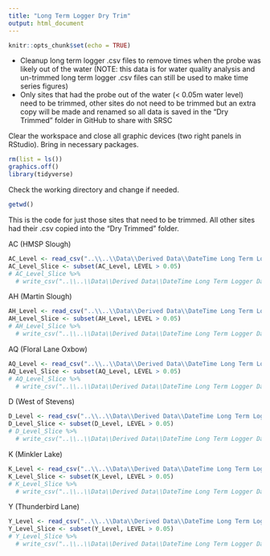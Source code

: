 ```yaml
---
title: "Long Term Logger Dry Trim"
output: html_document
---
```


```r
knitr::opts_chunk$set(echo = TRUE)
```

 - Cleanup long term logger .csv files to remove times when the probe was likely out of the water (NOTE: this data is for water quality analysis and un-trimmed long term logger .csv files can still be used to make time series figures)
 - Only sites that had the probe out of the water (< 0.05m water level) need to be trimmed, other sites do not need to be trimmed but an extra copy will be made and renamed so all data is saved in the "Dry Trimmed" folder in GitHub to share with SRSC

Clear the workspace and close all graphic devices (two right panels in RStudio).  Bring in necessary packages.

```r
rm(list = ls())
graphics.off()
library(tidyverse)
```

Check the working directory and change if needed.

```r
getwd()
```
This is the code for just those sites that need to be trimmed.  All other sites had their .csv copied into the "Dry Trimmed" folder.

AC (HMSP Slough)

```r
AC_Level <- read_csv("..\\..\\Data\\Derived Data\\DateTime Long Term Logger Data\\Level Logger Data\\AC_Level_Logger_DateTime.csv")
AC_Level_Slice <- subset(AC_Level, LEVEL > 0.05)
# AC_Level_Slice %>%
  # write_csv("..\\..\\Data\\Derived Data\\DateTime Long Term Logger Data\\Dry Trimmed\\AC_Level_Logger_DateTime_Trimmed.csv")
```

AH (Martin Slough)

```r
AH_Level <- read_csv("..\\..\\Data\\Derived Data\\DateTime Long Term Logger Data\\Level Logger Data\\AH_Level_Logger_DateTime.csv")
AH_Level_Slice <- subset(AH_Level, LEVEL > 0.05)
# AH_Level_Slice %>%
  # write_csv("..\\..\\Data\\Derived Data\\DateTime Long Term Logger Data\\Dry Trimmed\\AH_Level_Logger_DateTime_Trimmed.csv")
```

AQ (Floral Lane Oxbow)

```r
AQ_Level <- read_csv("..\\..\\Data\\Derived Data\\DateTime Long Term Logger Data\\Level Logger Data\\AQ_Level_Logger_DateTime.csv")
AQ_Level_Slice <- subset(AQ_Level, LEVEL > 0.05)
# AQ_Level_Slice %>%
  # write_csv("..\\..\\Data\\Derived Data\\DateTime Long Term Logger Data\\Dry Trimmed\\AQ_Level_Logger_DateTime_Trimmed.csv")
```

D (West of Stevens)

```r
D_Level <- read_csv("..\\..\\Data\\Derived Data\\DateTime Long Term Logger Data\\Level Logger Data\\D_Level_Logger_DateTime.csv")
D_Level_Slice <- subset(D_Level, LEVEL > 0.05)
# D_Level_Slice %>%
  # write_csv("..\\..\\Data\\Derived Data\\DateTime Long Term Logger Data\\Dry Trimmed\\D_Level_Logger_DateTime_Trimmed.csv")
```

K (Minkler Lake)

```r
K_Level <- read_csv("..\\..\\Data\\Derived Data\\DateTime Long Term Logger Data\\Level Logger Data\\K_Level_Logger_DateTime.csv")
K_Level_Slice <- subset(K_Level, LEVEL > 0.05)
# K_Level_Slice %>%
  # write_csv("..\\..\\Data\\Derived Data\\DateTime Long Term Logger Data\\Dry Trimmed\\K_Level_Logger_DateTime_Trimmed.csv")
```

Y (Thunderbird Lane)

```r
Y_Level <- read_csv("..\\..\\Data\\Derived Data\\DateTime Long Term Logger Data\\Level Logger Data\\Y_Level_Logger_DateTime.csv")
Y_Level_Slice <- subset(Y_Level, LEVEL > 0.05)
# Y_Level_Slice %>%
  # write_csv("..\\..\\Data\\Derived Data\\DateTime Long Term Logger Data\\Dry Trimmed\\Y_Level_Logger_DateTime_Trimmed.csv")
```

